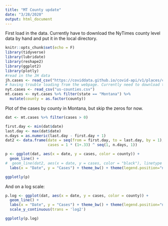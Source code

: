 ```yaml
---
title: "MT County update"
date: "3/28/2020"
output: html_document
---
```


First load in the data.  Currently have to download the NyTimes county level data by hand and put it in the local directory. 

```r
knitr::opts_chunk$set(echo = F)
library(tidyverse)
library(lubridate)
library(reshape2)
library(ggplot2)
library(plotly)
#read in the JH data
jh.cases <- read_csv("https://coviddata.github.io/covid-api/v1/places/cases.csv")
# having trouble loading from the webpage. Currently need to download to the local directory
nyt.cases <- read_csv("us-counties.csv")
mt.cases <- nyt.cases %>% filter(state == "Montana") %>% 
  mutate(county = as.factor(county))
```

Plot of the cases by county in Montana, but skip the zeros for now.
```r
dat <- mt.cases %>% filter(cases > 0)

first.day <- min(dat$date)
last.day <- max(dat$date)
n.days = as.numeric(last.day - first.day + 1)
dat2 <- data.frame(date = seq(from = first.day, to = last.day, by = 1),
                   cases = 1 * (1+.33) ^ seq(1, n.days, 1))

p <- ggplot(dat, aes(x = date, y = cases, color = county)) + 
  geom_line() +
#  geom_line(dat2, aes(x = date, y = cases, color = "black"), linetype = "dotted", size = 1.5) + 
  labs(x = "Date", y = "Cases") + theme_bw() + theme(legend.position="none") 

ggplotly(p)

```

And on a log scale: 

```r
p.log <- ggplot(dat, aes(x = date, y = cases, color = county)) + 
  geom_line() +
  labs(x = "Date", y = "Cases") + theme_bw() + theme(legend.position="none") + 
  scale_y_continuous(trans = 'log2') 

ggplotly(p.log)

```
